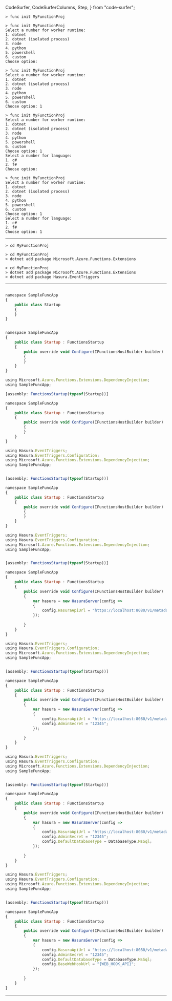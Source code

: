 
  CodeSurfer,
  CodeSurferColumns,
  Step,
} from "code-surfer";


<CodeSurfer>

```shell
> func init MyFunctionProj

```

```shell
> func init MyFunctionProj
Select a number for worker runtime:
1. dotnet
2. dotnet (isolated process)
3. node
4. python
5. powershell
6. custom
Choose option: 
```

```shell
> func init MyFunctionProj
Select a number for worker runtime:
1. dotnet
2. dotnet (isolated process)
3. node
4. python
5. powershell
6. custom
Choose option: 1
```

```shell
> func init MyFunctionProj
Select a number for worker runtime:
1. dotnet
2. dotnet (isolated process)
3. node
4. python
5. powershell
6. custom
Choose option: 1
Select a number for language:
1. c#
2. f#
Choose option: 
```

```shell
> func init MyFunctionProj
Select a number for worker runtime:
1. dotnet
2. dotnet (isolated process)
3. node
4. python
5. powershell
6. custom
Choose option: 1
Select a number for language:
1. c#
2. f#
Choose option: 1
```


</CodeSurfer>

---

<CodeSurfer>

```shell
> cd MyFunctionProj
```


```shell
> cd MyFunctionProj
> dotnet add package Microsoft.Azure.Functions.Extensions
```

```shell
> cd MyFunctionProj
> dotnet add package Microsoft.Azure.Functions.Extensions
> dotnet add package Hasura.EventTriggers
```

</CodeSurfer>

---

<CodeSurfer>


```js

namespace SampleFuncApp
{
    public class Startup 
    {
    }
}

```

```js

namespace SampleFuncApp
{
    public class Startup : FunctionsStartup
    {
        public override void Configure(IFunctionsHostBuilder builder)
        {
        }
    }
}

```

```js
using Microsoft.Azure.Functions.Extensions.DependencyInjection;
using SampleFuncApp;

[assembly: FunctionsStartup(typeof(Startup))]

namespace SampleFuncApp
{
    public class Startup : FunctionsStartup
    {
        public override void Configure(IFunctionsHostBuilder builder)
        {
        }
    }
}

```

```js
using Hasura.EventTriggers;
using Hasura.EventTriggers.Configuration;
using Microsoft.Azure.Functions.Extensions.DependencyInjection;
using SampleFuncApp;


[assembly: FunctionsStartup(typeof(Startup))]

namespace SampleFuncApp
{
    public class Startup : FunctionsStartup
    {
        public override void Configure(IFunctionsHostBuilder builder)
        {
        }
    }
}

```

```js
using Hasura.EventTriggers;
using Hasura.EventTriggers.Configuration;
using Microsoft.Azure.Functions.Extensions.DependencyInjection;
using SampleFuncApp;


[assembly: FunctionsStartup(typeof(Startup))]

namespace SampleFuncApp
{
    public class Startup : FunctionsStartup
    {
        public override void Configure(IFunctionsHostBuilder builder)
        {
            var hasura = new HasuraServer(config =>
            {
                config.HasuraApiUrl = "https://localhost:8080/v1/metadata";
            });
      
        }
    }
}

```


```js
using Hasura.EventTriggers;
using Hasura.EventTriggers.Configuration;
using Microsoft.Azure.Functions.Extensions.DependencyInjection;
using SampleFuncApp;


[assembly: FunctionsStartup(typeof(Startup))]

namespace SampleFuncApp
{
    public class Startup : FunctionsStartup
    {
        public override void Configure(IFunctionsHostBuilder builder)
        {
            var hasura = new HasuraServer(config =>
            {
                config.HasuraApiUrl = "https://localhost:8080/v1/metadata";
                config.AdminSecret = "12345";
            });
      
        }
    }
}

```


```js
using Hasura.EventTriggers;
using Hasura.EventTriggers.Configuration;
using Microsoft.Azure.Functions.Extensions.DependencyInjection;
using SampleFuncApp;


[assembly: FunctionsStartup(typeof(Startup))]

namespace SampleFuncApp
{
    public class Startup : FunctionsStartup
    {
        public override void Configure(IFunctionsHostBuilder builder)
        {
            var hasura = new HasuraServer(config =>
            {
                config.HasuraApiUrl = "https://localhost:8080/v1/metadata";
                config.AdminSecret = "12345";
                config.DefaultDatabaseType = DatabaseType.MsSql;
            });
      
        }
    }
}

```


```js
using Hasura.EventTriggers;
using Hasura.EventTriggers.Configuration;
using Microsoft.Azure.Functions.Extensions.DependencyInjection;
using SampleFuncApp;


[assembly: FunctionsStartup(typeof(Startup))]

namespace SampleFuncApp
{
    public class Startup : FunctionsStartup
    {
        public override void Configure(IFunctionsHostBuilder builder)
        {
            var hasura = new HasuraServer(config =>
            {
                config.HasuraApiUrl = "https://localhost:8080/v1/metadata";
                config.AdminSecret = "12345";
                config.DefaultDatabaseType = DatabaseType.MsSql;
                config.BaseWebHookUrl = "{WEB_HOOK_API}";
            });
      
        }
    }
}

```
</CodeSurfer>

---

